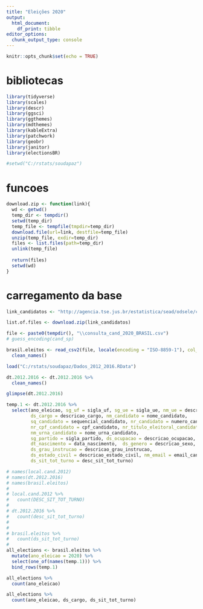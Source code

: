 ---
title: "Eleições 2020"
output: 
  html_document: 
    df_print: tibble
editor_options: 
  chunk_output_type: console
---

```{r setup, include=FALSE}
knitr::opts_chunk$set(echo = TRUE)
```

# bibliotecas
```{r blibliotecas}
library(tidyverse)
library(scales)
library(descr)
library(ggsci)
library(ggthemes)
library(mdthemes)
library(kableExtra)
library(patchwork)
library(geobr)
library(janitor)
library(electionsBR)

#setwd("C:/rstats/soudapaz")
```

# funcoes
```{r}

download.zip <- function(link){
  wd <- getwd()
  temp_dir <- tempdir()
  setwd(temp_dir)
  temp_file <- tempfile(tmpdir=temp_dir)
  download.file(url=link, destfile=temp_file)
  unzip(temp_file, exdir=temp_dir)
  files <- list.files(path=temp_dir)
  unlink(temp_file)
  
  return(files) 
  setwd(wd)
}
```

# carregamento da base
```{r}
link_candidatos <- "http://agencia.tse.jus.br/estatistica/sead/odsele/consulta_cand/consulta_cand_2020.zip"

list.of.files <- download.zip(link_candidatos)

file <- paste0(tempdir(), "\\consulta_cand_2020_BRASIL.csv")
# guess_encoding(cand_sp)

brasil.eleitos <- read_csv2(file, locale(encoding = "ISO-8859-1"), col_names = T, col_types = NULL) %>% 
  clean_names()

load("C:/rstats/soudapaz/Dados_2012_2016.RData")
```


```{r}
dt.2012.2016 <- dt.2012.2016 %>% 
  clean_names()
```

```{r}
glimpse(dt.2012.2016)

temp.1 <- dt.2012.2016 %>%
  select(ano_eleicao, sg_uf = sigla_uf, sg_ue = sigla_ue, nm_ue = descricao_ue,
         ds_cargo = descricao_cargo, nm_candidato = nome_candidato, 
         sq_candidato = sequencial_candidato, nr_candidato = numero_candidato,
         nr_cpf_candidato = cpf_candidato, nr_titulo_eleitoral_candidato = num_titulo_eleitoral_candidato, 
         nm_urna_candidato = nome_urna_candidato,
         sg_partido = sigla_partido, ds_ocupacao = descricao_ocupacao, 
         dt_nascimento = data_nascimento,  ds_genero = descricao_sexo,
         ds_grau_instrucao = descricao_grau_instrucao,
         ds_estado_civil = descricao_estado_civil, nm_email = email_candidato,
         ds_sit_tot_turno = desc_sit_tot_turno)

# names(local.cand.2012)
# names(dt.2012.2016)
# names(brasil.eleitos)
# 
# local.cand.2012 %>% 
#   count(DESC_SIT_TOT_TURNO)
# 
# dt.2012.2016 %>% 
#   count(desc_sit_tot_turno)
# 
# 
# brasil.eleitos %>% 
#   count(ds_sit_tot_turno)
# 
all_elections <- brasil.eleitos %>% 
  mutate(ano_eleicao = 2020) %>% 
  select(one_of(names(temp.1))) %>% 
  bind_rows(temp.1)

all_elections %>% 
  count(ano_eleicao)
```

```{r}
all_elections %>% 
  count(ano_eleicao, ds_cargo, ds_sit_tot_turno)
```

```{r}



```

